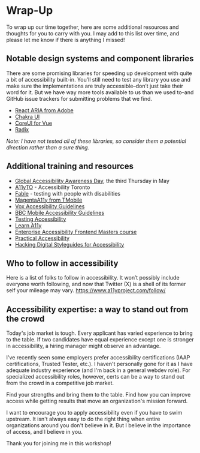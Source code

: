 # Wrap-Up

To wrap up our time together, here are some additional resources and thoughts for you to carry with you. I may add to this list over time, and please let me know if there is anything I missed!

## Notable design systems and component libraries

There are some promising libraries for speeding up development with quite a bit of accessibility built-in. You’ll still need to test any library you use and make sure the implementations are truly accessible–don’t just take their word for it. But we have way more tools available to us than we used to–and GitHub issue trackers for submitting problems that we find.

- [React ARIA from Adobe](https://react-spectrum.adobe.com/react-aria/)
- [Chakra UI](https://chakra-ui.com/)
- [CoreUI for Vue](https://coreui.io/vue/docs/getting-started/accessibility.html)
- [Radix](https://www.radix-ui.com/)

_Note: I have not tested all of these libraries, so consider them a potential direction rather than a sure thing._

## Additional training and resources
- [Global Accessibility Awareness Day](https://accessibility.day/), the third Thursday in May
- [A11yTO](https://a11yto.com/) - Accessibility Toronto
- [Fable](https://makeitfable.com/) - testing with people with disabilities
- [MagentaA11y from TMobile](https://www.magentaa11y.com/)
- [Vox Accessibility Guidelines](https://accessibility.voxmedia.com/)
- [BBC Mobile Accessibility Guidelines](https://www.bbc.co.uk/accessibility/forproducts/guides/mobile/)
- [Testing Accessibility](https://testingaccessibility.com)
- [Learn A11y](https://web.dev/learn/accessibility)
- [Enterprise Accessibility Frontend Masters course](https://frontendmasters.com/workshops/enterprise-accessibility/)
- [Practical Accessibility](https://practical-accessibility.today)
- [Hacking Digital Styleguides for Accessibility](https://www.skillshare.com/classes/Hacking-Digital-Styleguides-for-Accessibility-Type-Color-Imagery/1920202818)

## Who to follow in accessibility

Here is a list of folks to follow in accessibility. It won’t possibly include everyone worth following, and now that Twitter (X) is a shell of its former self your mileage may vary. https://www.a11yproject.com/follow/

## Accessibility expertise: a way to stand out from the crowd

Today's job market is tough. Every applicant has varied experience to bring to the table. If two candidates have equal experience except one is stronger in accessibility, a hiring manager might observe an advantage.

I've recently seen some employers prefer accessibility certifications (IAAP certifications, Trusted Tester, etc.). I haven't personally gone for it as I have adequate industry experience (and I'm back in a general webdev role). For specialized accessibility roles, however, certs can be a way to stand out from the crowd in a competitive job market.

Find your strengths and bring them to the table. Find how you can improve access while getting results that move an organization's mission forward.

I want to encourage you to apply accessibility even if you have to swim upstream. It isn't always easy to do the right thing when entire organizations around you don't believe in it. But I believe in the importance of access, and I believe in you.

Thank you for joining me in this workshop!
